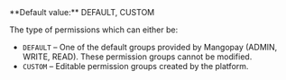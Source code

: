 <ResponseField name="Type" type="string">
**Default value:** DEFAULT, CUSTOM

The type of permissions which can either be:  
- `DEFAULT` – One of the default groups provided by Mangopay (ADMIN, WRITE, READ). These permission groups cannot be modified.  
- `CUSTOM` – Editable permission groups created by the platform.  
</ResponseField>